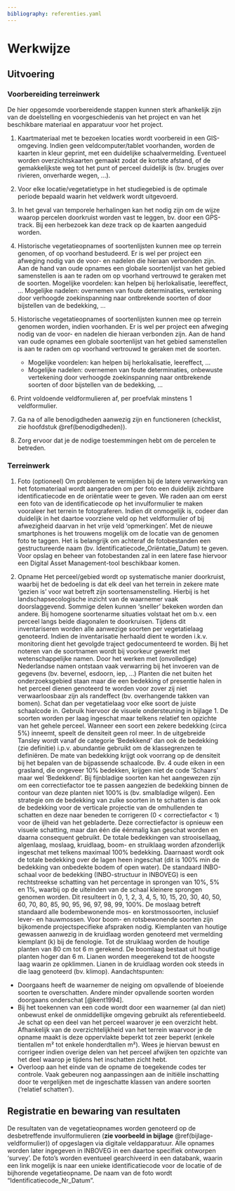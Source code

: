 ```yaml
---
bibliography: referenties.yaml
---
```


# Werkwijze

## Uitvoering

```{=html}
<!--
Gedetailleerde omschrijving van alle stappen die doorlopen moeten worden om het protocol uit te voeren.
Subtitels gebruiken om elke stap te omschrijven.
-->
```
### Voorbereiding terreinwerk

De hier opgesomde voorbereidende stappen kunnen sterk afhankelijk zijn van de doelstelling en voorgeschiedenis van het project en van het beschikbare materiaal en apparatuur voor het project.

1.  Kaartmateriaal met te bezoeken locaties wordt voorbereid in een GIS-omgeving.
    Indien geen veldcomputer/tablet voorhanden, worden de kaarten in kleur geprint, met een duidelijke schaalvermelding.
    Eventueel worden overzichtskaarten gemaakt zodat de kortste afstand, of de gemakkelijkste weg tot het punt of perceel duidelijk is (bv. brugjes over rivieren, onverharde wegen, ...).

2.  Voor elke locatie/vegetatietype in het studiegebied is de optimale periode bepaald waarin het veldwerk wordt uitgevoerd.

3.  In het geval van temporele herhalingen kan het nodig zijn om de wijze waarop percelen doorkruist worden vast te leggen, bv.
    door een GPS-track.
    Bij een herbezoek kan deze track op de kaarten aangeduid worden.

4.  Historische vegetatieopnames of soortenlijsten kunnen mee op terrein genomen, of op voorhand bestudeerd.
    Er is wel per project een afweging nodig van de voor- en nadelen die hieraan verbonden zijn.
    Aan de hand van oude opnames een globale soortenlijst van het gebied samenstellen is aan te raden om op voorhand vertrouwd te geraken met de soorten.
    Mogelijke voordelen: kan helpen bij herlokalisatie, leereffect, ... Mogelijke nadelen: overnemen van foute determinaties, vertekening door verhoogde zoekinspanning naar ontbrekende soorten of door bijstellen van de bedekking, ...

5.  Historische vegetatieopnames of soortenlijsten kunnen mee op terrein genomen worden, indien voorhanden.
    Er is wel per project een afweging nodig van de voor- en nadelen die hieraan verbonden zijn.
    Aan de hand van oude opnames een globale soortenlijst van het gebied samenstellen is aan te raden om op voorhand vertrouwd te geraken met de soorten.

    -   Mogelijke voordelen: kan helpen bij herlokalisatie, leereffect, ...
    -   Mogelijke nadelen: overnemen van foute determinaties, onbewuste vertekening door verhoogde zoekinspanning naar ontbrekende soorten of door bijstellen van de bedekking, ...

6.  Print voldoende veldformulieren af, per proefvlak minstens 1 veldformulier.

7.  Ga na of alle benodigdheden aanwezig zijn en functioneren (checklist, zie hoofdstuk \@ref(benodigdheden)).

8.  Zorg ervoor dat je de nodige toestemmingen hebt om de percelen te betreden.

### Terreinwerk

1.  Foto (optioneel) Om problemen te vermijden bij de latere verwerking van het fotomateriaal wordt aangeraden om per foto een duidelijk zichtbare identificatiecode en de oriëntatie weer te geven.
    We raden aan om eerst een foto van de identificatiecode op het invulformulier te maken vooraleer het terrein te fotograferen.
    Indien dit onmogelijk is, codeer dan duidelijk in het daartoe voorziene veld op het veldformulier of bij afwezigheid daarvan in het vrije veld 'opmerkingen'.
    Met de nieuwe smartphones is het trouwens mogelijk om de locatie van de genomen foto te taggen.
    Het is belangrijk om achteraf de fotobestanden een gestructureerde naam (bv. Identificatiecode_Oriëntatie_Datum) te geven.
    Voor opslag en beheer van fotobestanden zal in een latere fase hiervoor een Digital Asset Management-tool beschikbaar komen.

2.  Opname Het perceel/gebied wordt op systematische manier doorkruist, waarbij het de bedoeling is dat elk deel van het terrein in zekere mate 'gezien is' voor wat betreft zijn soortensamenstelling.
    Hierbij is het landschapsecologische inzicht van de waarnemer vaak doorslaggevend.
    Sommige delen kunnen 'sneller' bekeken worden dan andere.
    Bij homogene soortenarme situaties volstaat het om b.v.
    een perceel langs beide diagonalen te doorkruisen.
    Tijdens dit inventariseren worden alle aanwezige soorten per vegetatielaag genoteerd.
    Indien de inventarisatie herhaald dient te worden i.k.v. monitoring dient het gevolgde traject gedocumenteerd te worden.
    Bij het noteren van de soortnamen wordt bij voorkeur gewerkt met wetenschappelijke namen.
    Door het werken met (onvolledige) Nederlandse namen ontstaan vaak verwarring bij het invoeren van de gegevens (bv. bevernel, esdoorn, iep, ...) Planten die net buiten het onderzoeksgebied staan maar die een bedekking of presentie halen in het perceel dienen genoteerd te worden voor zover zij niet verwaarloosbaar zijn als randeffect (bv. overhangende takken van bomen).
    Schat dan per vegetatielaag voor elke soort de juiste schaalcode in.
    Gebruik hiervoor de visuele ondersteuning in bijlage 1.
    De soorten worden per laag ingeschat maar telkens relatief ten opzichte van het gehele perceel.
    Wanneer een soort een zekere bedekking (circa 5%) inneemt, speelt de densiteit geen rol meer.
    In de uitgebreide Tansley wordt vanaf de categorie 'Bedekkend' dan ook de bedekking (zie definitie) i.p.v. abundantie gebruikt om de klassegrenzen te definiëren.
    De mate van bedekking krijgt ook voorrang op de densiteit bij het bepalen van de bijpassende schaalcode.
    Bv.
    4 oude eiken in een grasland, die ongeveer 10% bedekken, krijgen niet de code 'Schaars' maar wel 'Bedekkend'.
    Bij fijnbladige soorten kan het aangewezen zijn om een correctiefactor toe te passen aangezien de bedekking binnen de contour van deze planten niet 100% is (bv. smalbladige wilgen).
    Een strategie om de bedekking van zulke soorten in te schatten is dan ook de bedekking voor de verticale projectie van de omhullenden te schatten en deze naar beneden te corrigeren (0 \< correctiefactor \< 1) voor de ijlheid van het gebladerte.
    Deze correctiefactor is opnieuw een visuele schatting, maar dan één die éénmalig kan geschat worden en daarna consequent gebruikt.
    De totale bedekkingen van strooisellaag, algenlaag, moslaag, kruidlaag, boom- en struiklaag worden afzonderlijk ingeschat met telkens maximaal 100% bedekking.
    Daarnaast wordt ook de totale bedekking over de lagen heen ingeschat (dit is 100% min de bedekking van onbedekte bodem of open water).
    De standaard INBO-schaal voor de bedekking (INBO-structuur in INBOVEG) is een rechtstreekse schatting van het percentage in sprongen van 10%, 5% en 1%, waarbij op de uiteinden van de schaal kleinere sprongen genomen worden.
    Dit resulteert in 0, 1, 2, 3, 4, 5, 10, 15, 20, 30, 40, 50, 60, 70, 80, 85, 90, 95, 96, 97, 98, 99, 100%.
    De moslaag betreft standaard alle bodembewonende mos- en korstmossoorten, inclusief lever- en hauwmossen.
    Voor boom- en rotsbewonende soorten zijn bijkomende projectspecifieke afspraken nodig.
    Kiemplanten van houtige gewassen aanwezig in de kruidlaag worden genoteerd met vermelding kiemplant (k) bij de fenologie.
    Tot de struiklaag worden de houtige planten van 80 cm tot 6 m gerekend.
    De boomlaag bestaat uit houtige planten hoger dan 6 m.
    Lianen worden meegerekend tot de hoogste laag waarin ze opklimmen.
    Lianen in de kruidlaag worden ook steeds in die laag genoteerd (bv. klimop).
    Aandachtspunten:

-   Doorgaans heeft de waarnemer de neiging om opvallende of bloeiende soorten te overschatten. Andere minder opvallende soorten worden doorgaans onderschat [@kent1994].
-   Bij het toekennen van een code wordt door een waarnemer (al dan niet) onbewust enkel de onmiddellijke omgeving gebruikt als referentiebeeld. Je schat op een deel van het perceel waarover je een overzicht hebt. Afhankelijk van de overzichtelijkheid van het terrein waarvoor je de opname maakt is deze oppervlakte beperkt tot zeer beperkt (enkele tientallen m² tot enkele honderdtallen m²). Wees je hiervan bewust en corrigeer indien overige delen van het perceel afwijken ten opzichte van het deel waarop je tijdens het inschatten zicht hebt.
-   Overloop aan het einde van de opname de toegekende codes ter controle. Vaak gebeuren nog aanpassingen aan de initiële inschatting door te vergelijken met de ingeschatte klassen van andere soorten ('relatief schatten').

## Registratie en bewaring van resultaten

```{=html}
<!--
Opsomming van alle resultaten die bekomen worden na de uitvoering van het protocol en hoe die resultaten geregistreerd, bewaard of opgeslagen moeten worden.
Voor metingen of observaties: verwijs naar invulformulier (met versienummer; invulformulier toevoegen in bijlage; eventueel bepaalde zaken van invulformulier verduidelijken) en/of naar apparatuur en/of softwareprogramma indien gegevens digitaal worden ingevoerd (verwijs naar `sip` (standaard instrument protocol, `<protocol-code>-YYYY.NN`) indien beschikbaar; indien geen sip beschikbaar, geef de nodige instructies om gegevens op gepaste wijzen in te kunnen geven).
Voor staalnames: geef aan hoe de stalen bewaard, gelabeld en vervoerd moeten worden.
Geef aan of de stalen voorbehandeld moeten worden.
Voor digitale foto’s en/of andere digitale bestanden: geef aan hoe en waar deze bestanden moeten worden opgeslagen.
Geef eventueel aan welke bestandsnamen aan de bestanden moeten gegeven worden.
-->
```
De resultaten van de vegetatieopnames worden genoteerd op de desbetreffende invulformulieren (**zie voorbeeld in bijlage** \@ref(bijlage-veldformulier)) of opgeslagen via digitale veldapparatuur.
Alle opnames worden later ingegeven in INBOVEG in een daartoe specifiek ontworpen 'survey'.
De foto's worden eventueel gearchiveerd in een databank, waarin een link mogelijk is naar een unieke identificatiecode voor de locatie of de bijhorende vegetatieopname.
De naam van de foto wordt "Identificatiecode_Nr_Datum".

